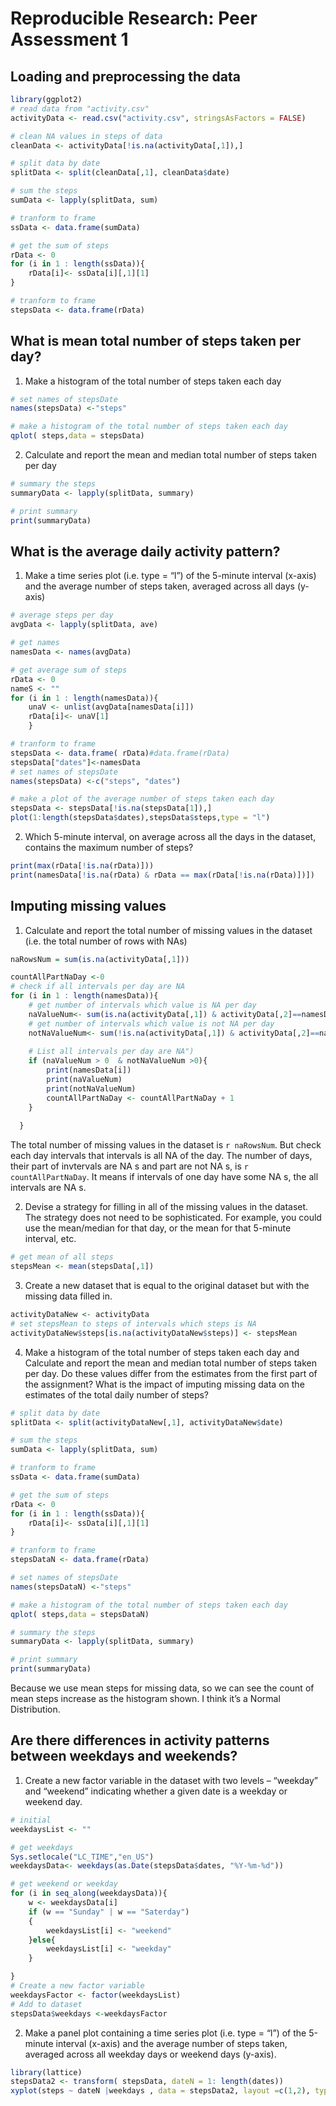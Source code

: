 # Reproducible Research: Peer Assessment 1


## Loading and preprocessing the data

```r
library(ggplot2)
# read data from "activity.csv"
activityData <- read.csv("activity.csv", stringsAsFactors = FALSE)

# clean NA values in steps of data
cleanData <- activityData[!is.na(activityData[,1]),] 

# split data by date
splitData <- split(cleanData[,1], cleanData$date)

# sum the steps
sumData <- lapply(splitData, sum)

# tranform to frame
ssData <- data.frame(sumData)

# get the sum of steps
rData <- 0
for (i in 1 : length(ssData)){
    rData[i]<- ssData[i][,1][1]
}

# tranform to frame
stepsData <- data.frame(rData)
```

## What is mean total number of steps taken per day?
1. Make a histogram of the total number of steps taken each day
```r
# set names of stepsDate
names(stepsData) <-"steps"

# make a histogram of the total number of steps taken each day
qplot( steps,data = stepsData)
```

2. Calculate and report the mean and median total number of steps taken per day
```r
# summary the steps
summaryData <- lapply(splitData, summary)

# print summary
print(summaryData)
```

## What is the average daily activity pattern?
1. Make a time series plot (i.e. type = "l") of the 5-minute interval (x-axis) and the average number of steps taken, averaged across all days (y-axis)
```r
# average steps per day
avgData <- lapply(splitData, ave)

# get names 
namesData <- names(avgData)

# get average sum of steps
rData <- 0
nameS <- ""
for (i in 1 : length(namesData)){
    unaV <- unlist(avgData[namesData[i]])
    rData[i]<- unaV[1]
    }

# tranform to frame
stepsData <- data.frame( rData)#data.frame(rData)
stepsData["dates"]<-namesData
# set names of stepsDate
names(stepsData) <-c("steps", "dates")

# make a plot of the average number of steps taken each day
stepsData <- stepsData[!is.na(stepsData[1]),]
plot(1:length(stepsData$dates),stepsData$steps,type = "l")

```

2. Which 5-minute interval, on average across all the days in the dataset, contains the maximum number of steps?
```r
print(max(rData[!is.na(rData)]))
print(namesData[!is.na(rData) & rData == max(rData[!is.na(rData)])])
```
## Imputing missing values
1. Calculate and report the total number of missing values in the dataset (i.e. the total number of rows with NAs)
```r
naRowsNum = sum(is.na(activityData[,1]))

countAllPartNaDay <-0
# check if all intervals per day are NA
for (i in 1 : length(namesData)){  
    # get number of intervals which value is NA per day
    naValueNum<- sum(is.na(activityData[,1]) & activityData[,2]==namesData[i])
    # get number of intervals which value is not NA per day
    notNaValueNum<- sum(!is.na(activityData[,1]) & activityData[,2]==namesData[i])
    
    # List all intervals per day are NA")
    if (naValueNum > 0  & notNaValueNum >0){    
        print(namesData[i])
        print(naValueNum)
        print(notNaValueNum)
        countAllPartNaDay <- countAllPartNaDay + 1
    }
    
  }

```
The total number of missing values in the dataset is `r naRowsNum`. But check each day intervals that intervals is all NA of the day. The number of days, their part of invtervals are NA s and part are not NA s,
is `r countAllPartNaDay`. It means if intervals of one day have some NA s, the all intervals are NA s.

2. Devise a strategy for filling in all of the missing values in the dataset. The strategy does not need to be sophisticated. For example, you could use the mean/median for that day, or the mean for that 5-minute interval, etc.
```r
# get mean of all steps 
stepsMean <- mean(stepsData[,1])
```

3. Create a new dataset that is equal to the original dataset but with the missing data filled in.
```r
activityDataNew <- activityData
# set stepsMean to steps of intervals which steps is NA 
activityDataNew$steps[is.na(activityDataNew$steps)] <- stepsMean
```

4. Make a histogram of the total number of steps taken each day and Calculate and report the mean and median total number of steps taken per day. Do these values differ from the estimates from the first part of the assignment? What is the impact of imputing missing data on the estimates of the total daily number of steps?
```r

# split data by date
splitData <- split(activityDataNew[,1], activityDataNew$date)

# sum the steps
sumData <- lapply(splitData, sum)

# tranform to frame
ssData <- data.frame(sumData)

# get the sum of steps
rData <- 0
for (i in 1 : length(ssData)){
    rData[i]<- ssData[i][,1][1]
}

# tranform to frame
stepsDataN <- data.frame(rData)

# set names of stepsDate
names(stepsDataN) <-"steps"

# make a histogram of the total number of steps taken each day
qplot( steps,data = stepsDataN)

# summary the steps
summaryData <- lapply(splitData, summary)

# print summary
print(summaryData)
```

Because we use mean steps for missing data, so we can see the count of mean steps increase as the histogram shown. I think it's a Normal Distribution.

## Are there differences in activity patterns between weekdays and weekends?
1. Create a new factor variable in the dataset with two levels -- "weekday" and "weekend" indicating whether a given date is a weekday or weekend day.
```r
# initial
weekdaysList <- ""

# get weekdays
Sys.setlocale("LC_TIME","en_US")
weekdaysData<- weekdays(as.Date(stepsData$dates, "%Y-%m-%d"))

# get weekend or weekday
for (i in seq_along(weekdaysData)){
    w <- weekdaysData[i]
    if (w == "Sunday" | w == "Saterday")
    {
        weekdaysList[i] <- "weekend"  
    }else{
        weekdaysList[i] <- "weekday" 
    }

}
# Create a new factor variable
weekdaysFactor <- factor(weekdaysList) 
# Add to dataset
stepsData$weekdays <-weekdaysFactor
```
2. Make a panel plot containing a time series plot (i.e. type = "l") of the 5-minute interval (x-axis) and the average number of steps taken, averaged across all weekday days or weekend days (y-axis). 
```r
library(lattice)
stepsData2 <- transform( stepsData, dateN = 1: length(dates))
xyplot(steps ~ dateN |weekdays , data = stepsData2, layout =c(1,2), type = "l")
```

